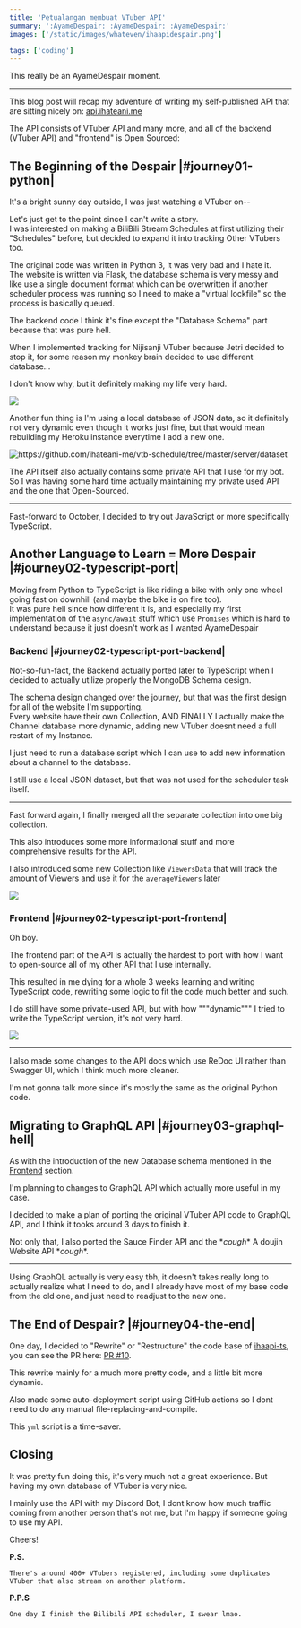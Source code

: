 ```yaml
---
title: 'Petualangan membuat VTuber API'
summary: ':AyameDespair: :AyameDespair: :AyameDespair:'
images: ['/static/images/whateven/ihaapidespair.png']

tags: ['coding']
---
```


This really be an <DEmote inline>AyameDespair</DEmote> moment.

<!--more-->

---

This blog post will recap my adventure of writing my self-published API that are sitting nicely on: [api.ihateani.me](https://api.ihateani.me)

The API consists of VTuber API and many more, and all of the backend (VTuber API) and "frontend" is Open Sourced:

<RepoCard username="ihateani-me" reponame="ihaapi-ts" />

<RepoCard username="ihateani-me" reponame="vtscheduler-ts" />

## The Beginning of the Despair |#journey01-python|

It's a bright sunny day outside, I was just watching a VTuber on--

Let's just get to the point since I can't write a story.<br />
I was interested on making a BiliBili Stream Schedules at first utilizing their "Schedules" before, but decided to expand it into tracking Other VTubers too.

The original code was written in Python 3, it was very bad and I hate it.<br />
The website is written via Flask, the database schema is very messy and like use a single document format which can be overwritten if another scheduler process was running so I need to make a "virtual lockfile" so the process is basically queued.

The backend code I think it's fine except the "Database Schema" part because that was pure hell.

When I implemented tracking for Nijisanji VTuber because Jetri decided to stop it, for some reason my monkey brain decided to use different database...

I don't know why, but it definitely making my life very hard.

<Image
  src="/static/images/whateven/01_mdbnijihell.png"
  caption="A database which consists of a single. document. why."
/>

Another fun thing is I'm using a local database of JSON data, so it definitely not very dynamic even though it works just fine, but that would mean rebuilding my Heroku instance everytime I add a new one.

<Image
  title="https://github.com/ihateani-me/vtb-schedule/tree/master/server/dataset"
  src="/static/images/whateven/02_vtbdataset.png"
  caption="yeah..."
/>

The API itself also actually contains some private API that I use for my <Link href="/posts/naotimes" locale="en">bot</Link>.<br />
So I was having some hard time actually maintaining my private used API and the one that Open-Sourced.

---

Fast-forward to October, I decided to try out JavaScript or more specifically TypeScript.<br />

## Another Language to Learn = More Despair |#journey02-typescript-port|

Moving from Python to TypeScript is like riding a bike with only one wheel going fast on downhill (and maybe the bike is on fire too).<br />
It was pure hell since how different it is, and especially my first implementation of the `async/await` stuff which use `Promises` which is hard to understand because it just doesn't work as I wanted <DEmote inline>AyameDespair</DEmote>

### Backend |#journey02-typescript-port-backend|

Not-so-fun-fact, the Backend actually ported later to TypeScript when I decided to actually utilize properly the MongoDB Schema design.

<GitHubCode
  user="ihateani-me"
  repo="vtscheduler-ts"
  filepath="src/models/youtube.ts"
  branch="d365d329a0d10fdef19ad8e626e252f2d97c6146"
  lineStart={3}
  lineEnd={18}
/>

The schema design changed over the journey, but that was the first design for all of the website I'm supporting.<br />
Every website have their own Collection, AND FINALLY I actually make the Channel database more dynamic, adding new VTuber doesnt need a full restart of my Instance.

I just need to run a database script which I can use to add new information about a channel to the database.

I still use a local JSON dataset, but that was not used for the scheduler task itself.

---

Fast forward again, I finally merged all the separate collection into one big collection.

<GitHubCode
  user="ihateani-me"
  repo="vtscheduler-ts"
  filepath="src/models/videos.ts"
  branch="35877e7d9254671867e823b60be26f936252b43e"
  lineStart={2}
  lineEnd={31}
/>

This also introduces some more informational stuff and more comprehensive results for the API.

I also introduced some new Collection like `ViewersData` that will track the amount of Viewers and use it for the `averageViewers` later

<Image
  src="/static/images/whateven/03_db_that_looks_clean_enough_lmao.png"
  caption="This looks much better and cleaner, and actually easy to filter"
/>

### Frontend |#journey02-typescript-port-frontend|

Oh boy.

The frontend part of the API is actually the hardest to port with how I want to open-source all of my other API that I use internally.

This resulted in me dying for a whole 3 weeks learning and writing TypeScript code, rewriting some logic to fit the code much better and such.

I do still have some private-used API, but with how """dynamic""" I tried to write the TypeScript version, it's not very hard.

<Image
  src="/static/images/whateven/04_ihaapiv251.png"
  caption="This is the view of Version 2.5.1, I'll try to find older version snapshot"
/>

---

I also made some changes to the API docs which use ReDoc UI rather than Swagger UI, which I think much more cleaner.

I'm not gonna talk more since it's mostly the same as the original Python code.

## Migrating to GraphQL API |#journey03-graphql-hell|

As with the introduction of the new Database schema mentioned in the [Frontend](#journey02-typescript-port-frontend) section.

I'm planning to changes to GraphQL API which actually more useful in my case.

I decided to make a plan of porting the original VTuber API code to GraphQL API, and I think it tooks around 3 days to finish it.

Not only that, I also ported the Sauce Finder API and the \*<i>cough</i>\* A doujin Website API \*<i>cough</i>\*.

---

Using GraphQL actually is very easy tbh, it doesn't takes really long to actually realize what I need to do, and I already have most of my base code from the old one, and just need to readjust to the new one.

## The End of Despair? |#journey04-the-end|

One day, I decided to "Rewrite" or "Restructure" the code base of [ihaapi-ts](https://github.com/ihateani-me/ihaapi-ts), you can see the PR here: [PR #10](https://github.com/ihateani-me/ihaapi-ts/pull/10).

This rewrite mainly for a much more pretty code, and a little bit more dynamic.

Also made some auto-deployment script using GitHub actions so I dont need to do any manual file-replacing-and-compile.

<GitHubCode
  user="ihateani-me"
  repo="ihaapi-ts"
  filepath=".github/workflows/ci.yml"
  lineStart={100}
/>

This `yml` script is a time-saver.

## Closing

It was pretty fun doing this, it's very much not a great experience. But having my own database of VTuber is very nice.

I mainly use the API with my Discord Bot, I dont know how much traffic coming from another person that's not me, but I'm happy if someone going to use my API.

Cheers!

**P.S.**<br />

```
There's around 400+ VTubers registered, including some duplicates VTuber that also stream on another platform.
```

**P.P.S**<br />

```
One day I finish the Bilibili API scheduler, I swear lmao.
```
